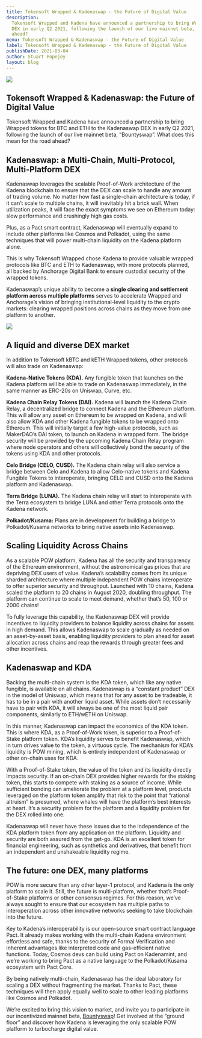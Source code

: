 ```yaml
---
title: Tokensoft Wrapped & Kadenaswap - the Future of Digital Value
description:
  Tokensoft Wrapped and Kadena have announced a partnership to bring Wrapped tokens for BTC and ETH to the Kadenaswap
  DEX in early Q2 2021, following the launch of our live mainnet beta, “Bountyswap”. What does this mean for the road
  ahead?
menu: Tokensoft Wrapped & Kadenaswap - the Future of Digital Value
label: Tokensoft Wrapped & Kadenaswap - the Future of Digital Value
publishDate: 2021-03-04
author: Stuart Popejoy
layout: blog
---
```


![](/assets/blog/1_eUsRzyRMkkGIFdAg6gBP2A.webp)

## Tokensoft Wrapped & Kadenaswap: the Future of Digital Value

Tokensoft Wrapped and Kadena have announced a partnership to bring Wrapped tokens for BTC and ETH to the Kadenaswap DEX
in early Q2 2021, following the launch of our live mainnet beta, “Bountyswap”. What does this mean for the road ahead?

## Kadenaswap: a Multi-Chain, Multi-Protocol, Multi-Platform DEX

Kadenaswap leverages the scalable Proof-of-Work architecture of the Kadena blockchain to ensure that the DEX can scale
to handle any amount of trading volume. No matter how fast a single-chain architecture is today, if it can’t scale to
multiple chains, it will inevitably hit a brick wall. When utilization peaks, it will face the exact symptoms we see on
Ethereum today: slow performance and crushingly high gas costs.

Plus, as a Pact smart contract, Kadenaswap will eventually expand to include other platforms like Cosmos and Polkadot,
using the same techniques that will power multi-chain liquidity on the Kadena platform alone.

This is why Tokensoft Wrapped chose Kadena to provide valuable wrapped protocols like BTC and ETH to Kadenaswap, with
more protocols planned, all backed by Anchorage Digital Bank to ensure custodial security of the wrapped tokens.

Kadenaswap’s unique ability to become a **single clearing and settlement platform across multiple platforms** serves to
accelerate Wrapped and Anchorage’s vision of bringing institutional-level liquidity to the crypto markets: clearing
wrapped positions across chains as they move from one platform to another.

![](/assets/blog/1_biMbu07RK1eGb1v5wTFBHg.webp)

## A liquid and diverse DEX market

In addition to Tokensoft kBTC and kETH Wrapped tokens, other protocols will also trade on Kadenaswap:

**Kadena-Native Tokens (KDA).** Any fungible token that launches on the Kadena platform will be able to trade on
Kadenaswap immediately, in the same manner as ERC-20s on Uniswap, Curve, etc.

**Kadena Chain Relay Tokens (DAI).** Kadena will launch the Kadena Chain Relay, a decentralized bridge to connect Kadena
and the Ethereum platform. This will allow any asset on Ethereum to be wrapped on Kadena, and will also allow KDA and
other Kadena fungible tokens to be wrapped onto Ethereum. This will initially target a few high-value protocols, such as
MakerDAO’s DAI token, to launch on Kadena in wrapped form. The bridge security will be provided by the upcoming Kadena
Chain Relay program where node operators and others will collectively bond the security of the tokens using KDA and
other protocols.

**Celo Bridge (CELO, CUSD).** The Kadena chain relay will also service a bridge between Celo and Kadena to allow
Celo-native tokens and Kadena Fungible Tokens to interoperate, bringing CELO and CUSD onto the Kadena platform and
Kadenaswap.

**Terra Bridge (LUNA).** The Kadena chain relay will start to interoperate with the Terra ecosystem to bridge LUNA and
other Terra protocols onto the Kadena network.

**Polkadot/Kusama:** Plans are in development for building a bridge to Polkadot/Kusama networks to bring native assets
into Kadenaswap.

## Scaling Liquidity Across Chains

As a scalable POW platform, Kadena has all the security and transparency of the Ethereum environment, without the
astronomical gas prices that are depriving DEX users of value. Kadena’s scalability comes from its unique sharded
architecture where multiple independent POW chains interoperate to offer superior security and throughput. Launched with
10 chains, Kadena scaled the platform to 20 chains in August 2020, doubling throughput. The platform can continue to
scale to meet demand, whether that’s 50, 100 or 2000 chains!

To fully leverage this capability, the Kadenaswap DEX will provide incentives to liquidity providers to balance
liquidity across chains for assets in high demand. This allows Kadenaswap to scale gradually as needed on an
asset-by-asset basis, enabling liquidity providers to plan ahead for asset allocation across chains and reap the rewards
through greater fees and other incentives.

## Kadenaswap and KDA

Backing the multi-chain system is the KDA token, which like any native fungible, is available on all chains. Kadenaswap
is a “constant product” DEX in the model of Uniswap, which means that for any asset to be tradeable, it has to be in a
pair with another liquid asset. While assets don’t necessarily have to pair with KDA, it will always be one of the most
liquid pair components, similarly to ETH/wETH on Uniswap.

In this manner, Kadenaswap can impact the economics of the KDA token. This is where KDA, as a Proof-of-Work token, is
superior to a Proof-of-Stake platform token. KDA’s liquidity serves to benefit Kadenaswap, which in turn drives value to
the token, a virtuous cycle. The mechanism for KDA’s liquidity is POW mining, which is entirely independent of
Kadenaswap or other on-chain uses for KDA.

With a Proof-of-Stake token, the value of the token and its liquidity directly impacts security. If an on-chain DEX
provides higher rewards for the staking token, this starts to compete with staking as a source of income. While
sufficient bonding can ameliorate the problem at a platform level, products leveraged on the platform token amplify that
risk to the point that “rational altruism” is presumed, where whales will have the platform’s best interests at heart.
It’s a security problem for the platform and a liquidity problem for the DEX rolled into one.

Kadenaswap will never have these issues due to the independence of the KDA platform token from any application on the
platform. Liquidity and security are both assured from the get-go. KDA is an excellent token for financial engineering,
such as synthetics and derivatives, that benefit from an independent and unshakeable liquidity regime.

## The future: one DEX, many platforms

POW is more secure than any other layer-1 protocol, and Kadena is the only platform to scale it. Still, the future is
multi-platform, whether that’s Proof-of-Stake platforms or other consensus regimes. For this reason, we’ve always sought
to ensure that our ecosystem has multiple paths to interoperation across other innovative networks seeking to take
blockchain into the future.

Key to Kadena’s interoperability is our open-source smart contract language Pact. It already makes working with the
multi-chain Kadena environment effortless and safe, thanks to the security of Formal Verification and inherent
advantages like interpreted code and gas-efficient native functions. Today, Cosmos devs can build using Pact on
Kadenamint, and we’re working to bring Pact as a native language to the Polkadot/Kusama ecosystem with Pact Core.

By being natively multi-chain, Kadenaswap has the ideal laboratory for scaling a DEX without fragmenting the market.
Thanks to Pact, these techniques will then apply equally well to scale to other leading platforms like Cosmos and
Polkadot.

We’re excited to bring this vision to market, and invite you to participate in our incentivized mainnet beta,
[Bountyswap](https://kadenaswap.chainweb.com/bountyswap)! Get involved at the “ground floor” and discover how Kadena is
leveraging the only scalable POW platform to turbocharge digital value.
